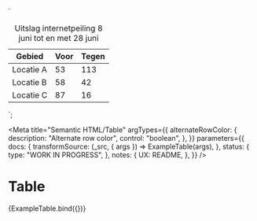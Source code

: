 <!--
@license EUPL-1.2
Copyright (c) 2021 Robbert Broersma
-->


<!-- Import component and component styles -->


<!-- Import Docs -->


<!--
Source of table:
https://www.utrecht.nl/wonen-en-leven/parkeren/ervaart-u-parkeeroverlast/spinozaplantsoen-invoeren-betaald-parkeren/
-->

  `<div class="utrecht-html">
<table lang="nl" summary="Overzicht van de stemmen voor en tegen het betaald parkeren." class="${clsx(
    alternateRowColor && "alternate-row-color"
  )}">
  <caption>Uitslag internetpeiling 8 juni tot en met 28 juni</caption>
  <thead>
    <tr>
      <th scope="col">Gebied</th>
      <th scope="col" class="numeric">Voor</th>
      <th scope="col" class="numeric">Tegen</th>
    </tr>
  </thead>
  <tbody>
    <tr>
      <td>Locatie A</td>
      <td class="numeric">53</td>
      <td class="numeric">113</td>
    </tr>
    <tr>
      <td>Locatie B</td>
      <td class="numeric">58</td>
      <td class="numeric">42</td>
    </tr>
    <tr>
      <td>Locatie C</td>
      <td class="numeric">87</td>
      <td class="numeric">16</td>
    </tr>
  </tbody>
</table>
  </div>`;

<Meta
  title="Semantic HTML/Table"
  argTypes={{
    alternateRowColor: {
      description: "Alternate row color",
      control: "boolean",
    },
  }}
  parameters={{
    docs: {
      transformSource: (_src, { args }) => ExampleTable(args),
    },
    status: {
      type: "WORK IN PROGRESS",
    },
    notes: {
      UX: README,
    },
  }}
/>

# Table

<Canvas>
  <Story name="Table">{ExampleTable.bind({})}</Story>
</Canvas>

<ArgsTable story="Table" />
